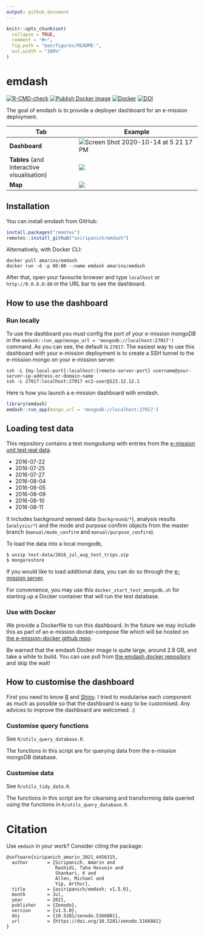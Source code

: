 ```yaml
---
output: github_document
---
```


<!-- README.md is generated from README.Rmd. Please edit that file -->

```r
knitr::opts_chunk$set(
  collapse = TRUE,
  comment = "#>",
  fig.path = "man/figures/README-",
  out.width = "100%"
)
```

# emdash

<!-- badges: start -->
[![R-CMD-check](https://github.com/asiripanich/emdash/workflows/R-CMD-check/badge.svg)](https://github.com/asiripanich/emdash/actions)
[![Publish Docker image](https://github.com/asiripanich/emdash/actions/workflows/publish-docker-image.yaml/badge.svg)](https://github.com/asiripanich/emdash/actions/workflows/publish-docker-image.yaml)
[![Docker](https://img.shields.io/docker/pulls/amarins/emdash.svg)](https://hub.docker.com/repository/docker/amarins/emdash)
[![DOI](https://zenodo.org/badge/280847367.svg)](https://zenodo.org/badge/latestdoi/280847367)
<!-- badges: end -->

The goal of emdash is to provide a deployer dashboard for an e-mission deployment.

| **Tab**                                    | **Example**                                                               |
|--------------------------------------------|---------------------------------------------------------------------------|
| **Dashboard**                              | ![Screen Shot 2020-10-14 at 5 21 17 PM](man/figures/emdash_dashboard.gif) |
| **Tables** (and interactive visualisation) | ![](man/figures/emdash_tables.gif)                                        |
| **Map**                                    | ![](man/figures/emdash_map.gif)                                           |

## Installation

You can install emdash from GitHub:

``` r
install.packages("remotes")
remotes::install_github("asiripanich/emdash")
```

Alternatively, with Docker CLI:

    docker pull amarins/emdash
    docker run -d -p 80:80 --name emdash amarins/emdash

After that, open your favourite browser and type `localhost` or `http://0.0.0.0:80` in the URL bar to see the dashboard.

## How to use the dashboard

### Run locally

To use the dashboard you must config the port of your e-mission mongoDB in the `emdash::run_app(mongo_url = 'mongodb://localhost:27017')` command. As you can see, the default is `27017`. The easiest way to use this dashboard with your e-mission deployment is to create a SSH tunnel to the e-mission mongo on your e-mission server.

``` ssh
ssh -L {my-local-port}:localhost:{remote-server-port} username@your-server-ip-address-or-domain-name
ssh -L 27017:localhost:27017 ec2-user@123.12.12.1
```

Here is how you launch a e-mission dashboard with emdash.

``` r
library(emdash)
emdash::run_app(mongo_url = 'mongodb://localhost:27017')
```

## Loading test data

This repository contains a test mongodump with entries from the [e-mission unit test real data](https://github.com/e-mission/e-mission-server/tree/master/emission/tests/data/real_examples).

-   2016-07-22
-   2016-07-25
-   2016-07-27
-   2016-08-04
-   2016-08-05
-   2016-08-09
-   2016-08-10
-   2016-08-11

It includes background sensed data (`background/*`), analysis results (`analysis/*`) and the mode and purpose confirm objects from the master branch (`manual/mode_confirm` and `manual/purpose_confirm`).

To load the data into a local mongodb,

    $ unzip test-data/2016_jul_aug_test_trips.zip
    $ mongorestore

If you would like to load additional data, you can do so through the [e-mission server](https://github.com/e-mission/e-mission-server/#loading-test-data).

For convenience, you may use this `docker_start_test_mongodb.sh` for starting up a Docker container that will run the test database.

### Use with Docker

We provide a Dockerfile to run this dashboard. In the future we may include this as part of an e-mission docker-compose file which will be hosted on [the e-mission-docker github repo](https://github.com/e-mission/e-mission-docker).

Be warned that the emdash Docker image is quite large, around 2.8 GB, and take a while to build. You can use pull from [the emdash docker repository](https://hub.docker.com/r/amarins/emdash) and skip the wait!

## How to customise the dashboard

First you need to know [R](https://www.r-project.org/) and [Shiny](https://shiny.rstudio.com/). I tried to modularise each component as much as possible so that the dashboard is easy to be customised. Any advices to improve the dashboard are welcomed. :)

### Customise query functions

See `R/utils_query_database.R`.

The functions in this script are for querying data from the e-mission mongoDB database.

### Customise data

See `R/utils_tidy_data.R`.

The functions in this script are for cleansing and transforming data queried using the functions in `R/utils_query_database.R`.

# Citation

Use `emdash` in your work? Consider citing the package:

    @software{siripanich_amarin_2021_4456315,
      author       = {Siripanich, Amarin and 
                      Rashidi, Taha Hossein and 
                      Shankari, K and 
                      Allen, Michael and 
                      Yip, Arthur},
      title        = {asiripanich/emdash: v1.5.0},
      month        = Jul,
      year         = 2021,
      publisher    = {Zenodo},
      version      = {v1.5.0},
      doi          = {10.5281/zenodo.5166881},
      url          = {https://doi.org/10.5281/zenodo.5166881}
    }